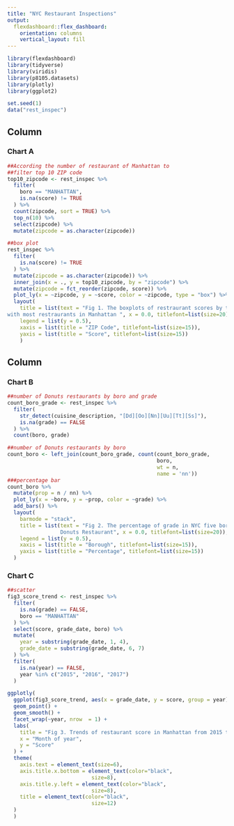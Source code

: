 ```yaml
---
title: "NYC Restaurant Inspections"
output: 
  flexdashboard::flex_dashboard:
    orientation: columns
    vertical_layout: fill
---
```


```r
library(flexdashboard)
library(tidyverse)
library(viridis)
library(p8105.datasets)
library(plotly)
library(ggplot2)

set.seed(1)
data("rest_inspec")

```

Column {data-width=500}
-----------------------------------------------------------------------

### Chart A

```r
##According the number of restaurant of Manhattan to
##filter top 10 ZIP code
top10_zipcode <- rest_inspec %>% 
  filter(
    boro == "MANHATTAN",
    is.na(score) != TRUE
  ) %>% 
  count(zipcode, sort = TRUE) %>% 
  top_n(10) %>% 
  select(zipcode) %>% 
  mutate(zipcode = as.character(zipcode))

##box plot
rest_inspec %>% 
  filter(
    is.na(score) != TRUE
  ) %>% 
  mutate(zipcode = as.character(zipcode)) %>% 
  inner_join(x = ., y = top10_zipcode, by = "zipcode") %>% 
  mutate(zipcode = fct_reorder(zipcode, score)) %>% 
  plot_ly(x = ~zipcode, y = ~score, color = ~zipcode, type = "box") %>% 
  layout(
    title = list(text = "Fig 1. The boxplots of restraurant scores by top 10 zip code area 
with most restraurants in Manhattan ", x = 0.0, titlefont=list(size=20)),
    legend = list(y = 0.5),
    xaxis = list(title = "ZIP Code", titlefont=list(size=15)),
    yaxis = list(title = "Score", titlefont=list(size=15))
    ) 

```

Column {data-width=500}
-----------------------------------------------------------------------

### Chart B

```r
##number of Donuts restaurants by boro and grade
count_boro_grade <- rest_inspec %>% 
  filter(
    str_detect(cuisine_description, "[Dd][Oo][Nn][Uu][Tt][Ss]"),
    is.na(grade) == FALSE
  ) %>% 
  count(boro, grade)

##number of Donuts restaurants by boro
count_boro <- left_join(count_boro_grade, count(count_boro_grade,
                                                boro, 
                                                wt = n,
                                                name = 'nn'))
###percentage bar
count_boro %>% 
  mutate(prop = n / nn) %>% 
  plot_ly(x = ~boro, y = ~prop, color = ~grade) %>% 
  add_bars() %>% 
  layout(
    barmode = "stack",
    title = list(text = "Fig 2. The percentage of grade in NYC five borough's 
                 Donuts Restaurant", x = 0.0, titlefont=list(size=20)),
    legend = list(y = 0.5),
    xaxis = list(title = "Borough", titlefont=list(size=15)),
    yaxis = list(title = "Percentage", titlefont=list(size=15))
  )


```

### Chart C

```r
##scatter
fig3_score_trend <- rest_inspec %>% 
  filter(
    is.na(grade) == FALSE,
    boro == "MANHATTAN"
  ) %>%
  select(score, grade_date, boro) %>% 
  mutate(
    year = substring(grade_date, 1, 4),
    grade_date = substring(grade_date, 6, 7)
  ) %>% 
  filter(
    is.na(year) == FALSE,
    year %in% c("2015", "2016", "2017")
  ) 

ggplotly(
  ggplot(fig3_score_trend, aes(x = grade_date, y = score, group = year)) +
  geom_point() +
  geom_smooth() +
  facet_wrap(~year, nrow  = 1) +
  labs(
    title = "Fig 3. Trends of restaurant score in Manhattan from 2015 to 2017",
    x = "Month of year",
    y = "Score"
  ) +
  theme(
    axis.text = element_text(size=6),
    axis.title.x.bottom = element_text(color="black", 
                           size=8), 
    axis.title.y.left = element_text(color="black", 
                           size=8),
    title = element_text(color="black", 
                           size=12)
  ) 
  ) 
```

